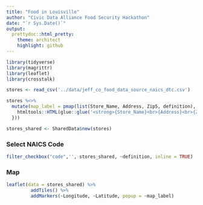 ```yaml
---
title: "Food in Louisville"
author: "Civic Data Alliance Food Security Hackathon"
date: "`r Sys.Date()`"
output:
  prettydoc::html_pretty:
    theme: architect
    highlight: github
---
```


```r
library(tidyverse)
library(magrittr)
library(leaflet)
library(crosstalk)

stores <- read_csv('../data/jeff_co_food_data_source_naics_dtc.csv')

stores %<>%
  mutate(map_label = pmap(list(Store_Name, Address, Zip5, definition), function(Store_Name, Address, Zip5, definition){
    htmltools::HTML(glue::glue('<strong>{Store_Name}<br>{Address}<br>{Zip5}<br>{definition}'))
  }))

stores_shared <- SharedData$new(stores)

```


### Select NAICS Code
```r
filter_checkbox("code",'', stores_shared, ~definition, inline = TRUE)
```

### Map
```r
leaflet(data = stores_shared) %>% 
         addTiles() %>%
         addMarkers(~Longitude, ~Latitude, popup = ~map_label)
```


